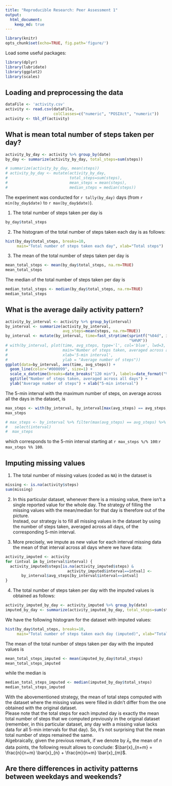 ```yaml
---
title: "Reproducible Research: Peer Assessment 1"
output: 
  html_document:
    keep_md: true
---
```


```r
library(knitr)
opts_chunk$set(echo=TRUE, fig.path='figure/')
```


Load some useful packages:
```r
library(dplyr)
library(lubridate)
library(ggplot2)
library(scales)
```


## Loading and preprocessing the data
```r
dataFile <- 'activity.csv'
activity <- read.csv(dataFile, 
                     colClasses=c("numeric", "POSIXct", "numeric"))
activity <- tbl_df(activity)
```

## What is mean total number of steps taken per day?
```r
activity_by_day <- activity %>% group_by(date)
by_day <- summarize(activity_by_day, total_steps=sum(steps))
```
```r
# summarize(activity_by_day, mean(steps))
# activity_by_day <- mutate(activity_by_day,
#                           total_steps=sum(steps),
#                           mean_steps = mean(steps),
#                           median_steps = median(steps))
```

The experiment was conducted for `r tally(by_day)` days
(from `r min(by_day$date)` to `r max(by_day$date)`).

1. The total number of steps taken per day is
```r
by_day$total_steps
```

2. The histogram of the total number of steps taken each day is as follows:
```r
hist(by_day$total_steps, breaks=10,
     main="Total number of steps taken each day", xlab="Total steps")
```

3. The mean of the total number of steps taken per day is
```r
mean_total_steps <- mean(by_day$total_steps, na.rm=TRUE)
mean_total_steps
```

The median of the total number of steps taken per day is
```r
median_total_steps <- median(by_day$total_steps, na.rm=TRUE)
median_total_steps
```

[//]: # (**zero** for all `r sum(!is.na(by_day$total_steps))` days without
missing values. Indeed, there are `r sum(by_day$median_steps != 0, na.rm=TRUE)`
days where the median is not zero.)

## What is the average daily activity pattern?
```r
activity_by_interval <- activity %>% group_by(interval)
by_interval <- summarize(activity_by_interval,
                         avg_steps=mean(steps, na.rm=TRUE))
by_interval <- mutate(by_interval, time=fast_strptime(sprintf("%04d", interval),
                                                      "%H%M"))
# with(by_interval, plot(time, avg_steps, type='l', col='blue', lwd=3,
#                        main="Number of steps taken, averaged across all days",
#                        xlab='5-min interval',
#                        ylab = "Average number of steps"))
ggplot(data=by_interval, aes(time, avg_steps)) + 
  geom_line(color="#000099", size=1) +
  scale_x_datetime(breaks=date_breaks("120 min"), labels=date_format("%H:%M")) +
  ggtitle("Number of steps taken, averaged across all days") +
  ylab("Average number of steps") + xlab("5-min interval")
```

The 5-min interval with the maximum number of steps, on average across all the
days in the dataset, is
```r
max_steps <- with(by_interval, by_interval[max(avg_steps) == avg_steps, 1])
max_steps
```
```r
# max_steps <- by_interval %>% filter(max(avg_steps) == avg_steps) %>%
#   select(interval)
#  max_steps
```
which corresponds to the 5-min interval starting at
`r max_steps %/% 100`:`r max_steps %% 100`.


## Imputing missing values
1. The total number of missing values (coded as `NA`) in the dataset is
```r
missing <- is.na(activity$steps)
sum(missing)
```

2. In this particular dataset, whenever there is a missing value, there isn't a
single reported value for the whole day. The strategy of filling the missing
values with the mean/median for that day is therefore out of the picture.  
Instead, our strategy is to fill all missing values in the dataset by using the
number of steps taken, averaged across all days, of the corresponding 5-min
interval. 

3. More precisely, we impute as new value for each interval missing data
the mean of that interval across all days where we have data:
```r
activity_imputed <- activity
for (intval in by_interval$interval) {
  activity_imputed$steps[is.na(activity_imputed$steps) &
                           activity_imputed$interval==intval] <-
       by_interval$avg_steps[by_interval$interval==intval]
}
```

4. The total number of steps taken per day with the imputed values is obtained
as follows:
```r
activity_imputed_by_day <- activity_imputed %>% group_by(date)
imputed_by_day <- summarize(activity_imputed_by_day, total_steps=sum(steps))
```
We have the following histogram for the dataset with imputed values:
```r
hist(by_day$total_steps, breaks=10,
     main="Total number of steps taken each day (imputed)", xlab="Total steps")
```

The mean of the total number of steps taken per day with the imputed values is
```r
mean_total_steps_imputed <- mean(imputed_by_day$total_steps)
mean_total_steps_imputed
```
while the median is
```r
median_total_steps_imputed <- median(imputed_by_day$total_steps)
median_total_steps_imputed
```

With the abovementioned strategy, the mean of total steps computed with the
dataset where the missing values were filled in didn't differ from the
one obtained with the original dataset.  
Please note that the total steps for each imputed day is exactly the mean total
number of steps that we computed previously in the original dataset (remember,
in this particular dataset, any day with a missing value lacks data for all
5-min intervals for that day). So, it's not surprising that the mean total
number of steps remained the same.  
Algebraically, given the previous remark, if we denote by $\bar{x}_{n}$ the mean
of $n$ data points, the following result allows to conclude:
$\bar{x}_{n+m} = \frac{n}{n+m} \bar{x}_{n} + \frac{m}{n+m} \bar{x}_{m}$.

## Are there differences in activity patterns between weekdays and weekends?
